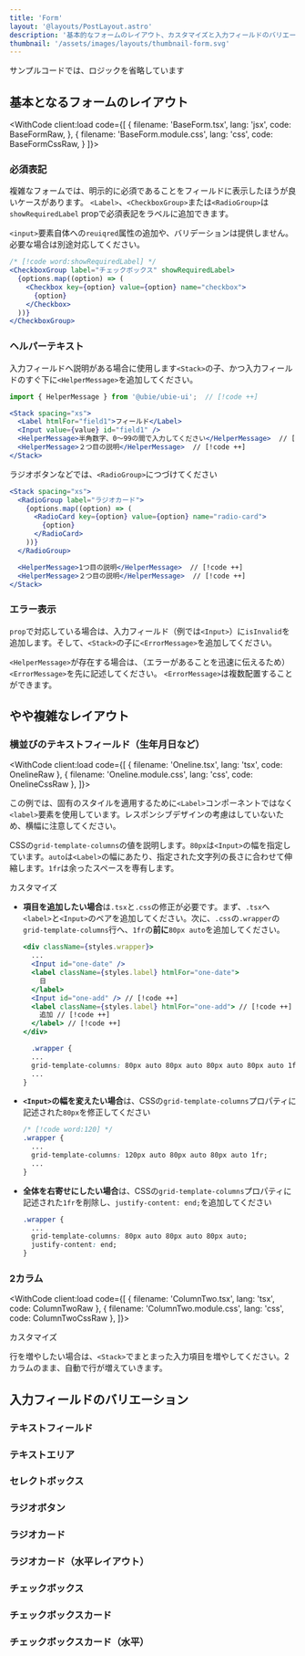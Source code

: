 ```yaml
---
title: 'Form'
layout: '@layouts/PostLayout.astro'
description: '基本的なフォームのレイアウト、カスタマイズと入力フィールドのバリエーションを紹介します'
thumbnail: '/assets/images/layouts/thumbnail-form.svg'
---
```



<Callout>
  サンプルコードでは、ロジックを省略しています
</Callout>

## 基本となるフォームのレイアウト


<WithCode client:load code={[
  {
    filename: 'BaseForm.tsx',
    lang: 'jsx',
    code: BaseFormRaw,
  },
  {
    filename: 'BaseForm.module.css',
    lang: 'css',
    code: BaseFormCssRaw,
  }
]}>
  <BaseForm />
</WithCode>

### 必須表記

複雑なフォームでは、明示的に必須であることをフィールドに表示したほうが良いケースがあります。
`<Label>`、`<CheckboxGroup>`または`<RadioGroup>`は`showRequiredLabel` propで必須表記をラベルに追加できます。

`<input>`要素自体への`reuiqred`属性の追加や、バリデーションは提供しません。必要な場合は別途対応してください。

```jsx
/* [!code word:showRequiredLabel] */
<CheckboxGroup label="チェックボックス" showRequiredLabel>
  {options.map((option) => (
    <Checkbox key={option} value={option} name="checkbox">
      {option}
    </Checkbox>
  ))}
</CheckboxGroup>
```

### ヘルパーテキスト

入力フィールドへ説明がある場合に使用します`<Stack>`の子、かつ入力フィールドのすぐ下に`<HelperMessage>`を追加してください。


```jsx
import { HelperMessage } from '@ubie/ubie-ui';  // [!code ++]

<Stack spacing="xs">
  <Label htmlFor="field1">フィールド</Label>
  <Input value={value} id="field1" />
  <HelperMessage>半角数字、0〜99の間で入力してください</HelperMessage>  // [!code ++]
  <HelperMessage>２つ目の説明</HelperMessage>  // [!code ++]
</Stack>
```

ラジオボタンなどでは、`<RadioGroup>`につづけてください

```jsx
<Stack spacing="xs">
  <RadioGroup label="ラジオカード">
    {options.map((option) => (
      <RadioCard key={option} value={option} name="radio-card">
        {option}
      </RadioCard>
    ))}
  </RadioGroup>

  <HelperMessage>1つ目の説明</HelperMessage>  // [!code ++]
  <HelperMessage>２つ目の説明</HelperMessage>  // [!code ++]
</Stack>
```

### エラー表示

`prop`で対応している場合は、入力フィールド（例では`<Input>`）に`isInvalid`を追加します。そして、`<Stack>`の子に`<ErrorMessage>`を追加してください。


<WithCode client:load code={ErrorRaw}>
  <Error />
</WithCode>


`<HelperMessage>`が存在する場合は、（エラーがあることを迅速に伝えるため）`<ErrorMessage>`を先に記述してください。 `<ErrorMessage>`は複数配置することができます。

## やや複雑なレイアウト

### 横並びのテキストフィールド（生年月日など）


<WithCode client:load code={[
  { filename: 'Oneline.tsx', lang: 'tsx', code: OnelineRaw },
  { filename: 'Oneline.module.css', lang: 'css', code: OnelineCssRaw },
]}>
  <Oneline />
</WithCode>

この例では、固有のスタイルを適用するために`<Label>`コンポーネントではなく`<label>`要素を使用しています。レスポンシブデザインの考慮はしていないため、横幅に注意してください。

CSSの`grid-template-columns`の値を説明します。`80px`は`<Input>`の幅を指定しています。`auto`は`<Label>`の幅にあたり、指定された文字列の長さに合わせて伸縮します。`1fr`は余ったスペースを専有します。

<p class="tag">カスタマイズ</p>

- **項目を追加したい場合**は`.tsx`と`.css`の修正が必要です。まず、`.tsx`へ`<label>`と`<Input>`のペアを追加してください。次に、`.css`の`.wrapper`の`grid-template-columns`行へ、`1fr`の**前に**`80px auto`を追加してください。
  ```jsx
  <div className={styles.wrapper}>
    ...
    <Input id="one-date" />
    <label className={styles.label} htmlFor="one-date">
      日
    </label>
    <Input id="one-add" /> // [!code ++]
    <label className={styles.label} htmlFor="one-add"> // [!code ++]
      追加 // [!code ++]
    </label> // [!code ++]
  </div>
  ```
  ```css
    .wrapper {
    ...
    grid-template-columns: 80px auto 80px auto 80px auto 80px auto 1fr;
    ...
  }
  ```
- **`<Input>`の幅を変えたい場合**は、CSSの`grid-template-columns`プロパティに記述された`80px`を修正してください
  ```css
  /* [!code word:120] */
  .wrapper {
    ...
    grid-template-columns: 120px auto 80px auto 80px auto 1fr;
    ...
  }
  ```
- **全体を右寄せにしたい場合**は、CSSの`grid-template-columns`プロパティに記述された`1fr`を削除し、`justify-content: end;`を追加してください
  ```css
  .wrapper {
    ...
    grid-template-columns: 80px auto 80px auto 80px auto;
    justify-content: end;
  }
  ```

### 2カラム


<WithCode client:load code={[
  { filename: 'ColumnTwo.tsx', lang: 'tsx', code: ColumnTwoRaw },
  { filename: 'ColumnTwo.module.css', lang: 'css', code: ColumnTwoCssRaw },
]}>
  <ColumnTwo />
</WithCode>

<p class="tag">カスタマイズ</p>

行を増やしたい場合は、`<Stack>`でまとまった入力項目を増やしてください。2カラムのまま、自動で行が増えていきます。



## 入力フィールドのバリエーション

### テキストフィールド


<WithCode client:load code={ExampleTextFieldRaw}>
  <ExampleTextField />
</WithCode>

### テキストエリア


<WithCode client:load code={ExampleTextAreaRaw}>
  <ExampleTextArea />
</WithCode>

### セレクトボックス


<WithCode client:load code={ExampleSelectRaw}>
  <ExampleSelect />
</WithCode>


### ラジオボタン


<WithCode client:load code={ExampleRadioButtonRaw}>
  <ExampleRadioButton />
</WithCode>


### ラジオカード


<WithCode client:load code={ExampleRadioCardRaw}>
  <ExampleRadioCard />
</WithCode>

### ラジオカード（水平レイアウト）


<WithCode client:load code={ExampleRadioCardHorizontallyRaw}>
  <ExampleRadioCardHorizontally />
</WithCode>


### チェックボックス


<WithCode client:load code={ExampleCheckboxRaw}>
  <ExampleCheckbox />
</WithCode>

### チェックボックスカード


<WithCode client:load code={ExampleCheckboxCardRaw}>
  <ExampleCheckboxCard />
</WithCode>

### チェックボックスカード（水平）


<WithCode client:load code={ExampleCheckboxCardHorizontallyRaw}>
  <ExampleCheckboxCardHorizontally />
</WithCode>